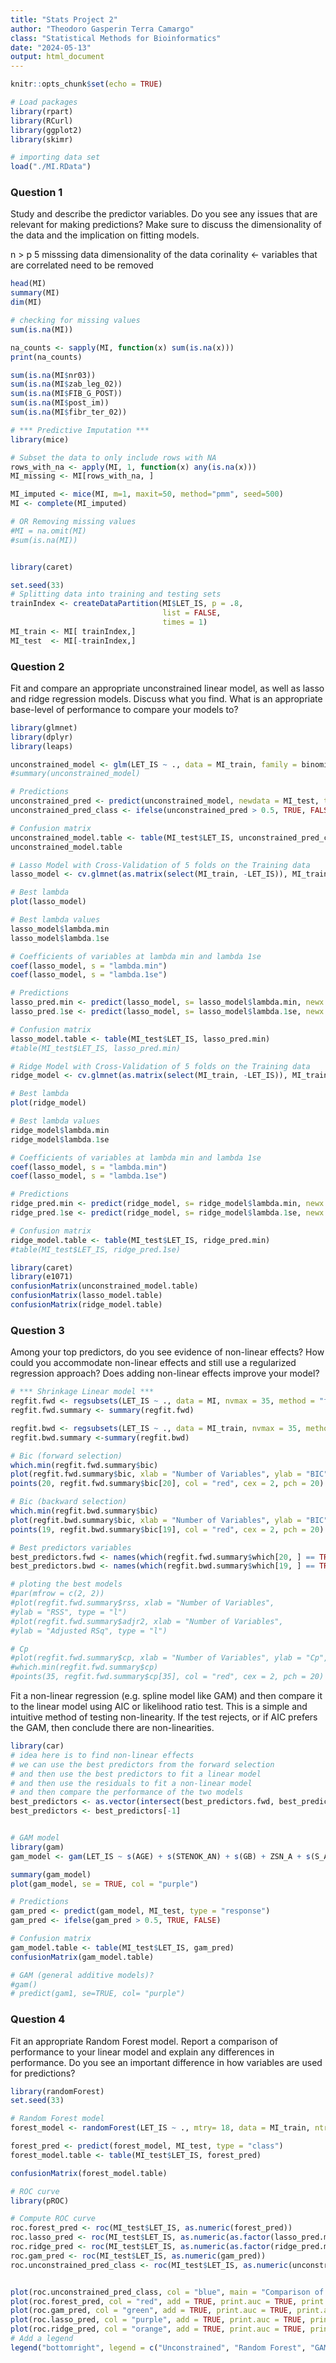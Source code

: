 ```yaml
---
title: "Stats Project 2"
author: "Theodoro Gasperin Terra Camargo"
class: "Statistical Methods for Bioinformatics"
date: "2024-05-13"
output: html_document
---
```


```r
knitr::opts_chunk$set(echo = TRUE)

# Load packages
library(rpart)
library(RCurl)
library(ggplot2)
library(skimr)

# importing data set
load("./MI.RData")
```

### Question 1

Study and describe the predictor variables. Do you see any issues that are relevant for making predictions? Make sure to discuss the dimensionality of the data and the implication on fitting models.

n > p
5 misssing data 
dimensionality of the data
corinality <- variables that are correlated need to be removed


```r
head(MI)
summary(MI)
dim(MI)

# checking for missing values
sum(is.na(MI))

na_counts <- sapply(MI, function(x) sum(is.na(x)))
print(na_counts)

sum(is.na(MI$nr03))
sum(is.na(MI$zab_leg_02))
sum(is.na(MI$FIB_G_POST))
sum(is.na(MI$post_im))
sum(is.na(MI$fibr_ter_02))

```

```r
# *** Predictive Imputation ***
library(mice)

# Subset the data to only include rows with NA
rows_with_na <- apply(MI, 1, function(x) any(is.na(x)))
MI_missing <- MI[rows_with_na, ]

MI_imputed <- mice(MI, m=1, maxit=50, method="pmm", seed=500)
MI <- complete(MI_imputed)

# OR Removing missing values
#MI = na.omit(MI)
#sum(is.na(MI))
```

```r
```

```r
library(caret)

set.seed(33)
# Splitting data into training and testing sets
trainIndex <- createDataPartition(MI$LET_IS, p = .8, 
                                  list = FALSE, 
                                  times = 1)
MI_train <- MI[ trainIndex,]
MI_test  <- MI[-trainIndex,]
```

### Question 2  

Fit and compare an appropriate unconstrained linear model, as well as lasso and ridge regression models. Discuss what you find. What is an appropriate base-level of performance to compare your models to?

```r
library(glmnet)
library(dplyr)
library(leaps)

unconstrained_model <- glm(LET_IS ~ ., data = MI_train, family = binomial)
#summary(unconstrained_model)

# Predictions
unconstrained_pred <- predict(unconstrained_model, newdata = MI_test, type = "response")
unconstrained_pred_class <- ifelse(unconstrained_pred > 0.5, TRUE, FALSE)

# Confusion matrix
unconstrained_model.table <- table(MI_test$LET_IS, unconstrained_pred_class)
unconstrained_model.table
```

```r
# Lasso Model with Cross-Validation of 5 folds on the Training data
lasso_model <- cv.glmnet(as.matrix(select(MI_train, -LET_IS)), MI_train$LET_IS, type.measure = "class", alpha = 1, family = "binomial", nfolds = 5)

# Best lambda
plot(lasso_model)

# Best lambda values
lasso_model$lambda.min
lasso_model$lambda.1se

# Coefficients of variables at lambda min and lambda 1se
coef(lasso_model, s = "lambda.min")
coef(lasso_model, s = "lambda.1se")

# Predictions
lasso_pred.min <- predict(lasso_model, s= lasso_model$lambda.min, newx = as.matrix(select(MI_test, -LET_IS)), type = "class")
lasso_pred.1se <- predict(lasso_model, s= lasso_model$lambda.1se, newx = as.matrix(select(MI_test, -LET_IS)), type = "class")

# Confusion matrix
lasso_model.table <- table(MI_test$LET_IS, lasso_pred.min)
#table(MI_test$LET_IS, lasso_pred.min)

```

```r
# Ridge Model with Cross-Validation of 5 folds on the Training data
ridge_model <- cv.glmnet(as.matrix(select(MI_train, -LET_IS)), MI_train$LET_IS, type.measure = "class", alpha = 0, family = "binomial", nfolds = 5)

# Best lambda
plot(ridge_model)

# Best lambda values
ridge_model$lambda.min
ridge_model$lambda.1se

# Coefficients of variables at lambda min and lambda 1se
coef(lasso_model, s = "lambda.min")
coef(lasso_model, s = "lambda.1se")

# Predictions
ridge_pred.min <- predict(ridge_model, s= ridge_model$lambda.min, newx = as.matrix(select(MI_test, -LET_IS)), type = "class")
ridge_pred.1se <- predict(ridge_model, s= ridge_model$lambda.1se, newx = as.matrix(select(MI_test, -LET_IS)), type = "class")

# Confusion matrix
ridge_model.table <- table(MI_test$LET_IS, ridge_pred.min)
#table(MI_test$LET_IS, ridge_pred.1se)

```

```r
library(caret)
library(e1071)
confusionMatrix(unconstrained_model.table)
confusionMatrix(lasso_model.table)
confusionMatrix(ridge_model.table)

```


### Question 3

Among your top predictors, do you see evidence of non-linear effects? How could you accommodate non-linear effects and still use a regularized regression approach? Does adding non-linear effects improve your model?

```r

# *** Shrinkage Linear model ***
regfit.fwd <- regsubsets(LET_IS ~ ., data = MI, nvmax = 35, method = "forward")
regfit.fwd.summary <- summary(regfit.fwd)

regfit.bwd <- regsubsets(LET_IS ~ ., data = MI_train, nvmax = 35, method = "backward") 
regfit.bwd.summary <-summary(regfit.bwd)

# Bic (forward selection)
which.min(regfit.fwd.summary$bic)
plot(regfit.fwd.summary$bic, xlab = "Number of Variables", ylab = "BIC", type = "l")
points(20, regfit.fwd.summary$bic[20], col = "red", cex = 2, pch = 20)

# Bic (backward selection)
which.min(regfit.bwd.summary$bic)
plot(regfit.bwd.summary$bic, xlab = "Number of Variables", ylab = "BIC", type = "l")
points(19, regfit.bwd.summary$bic[19], col = "red", cex = 2, pch = 20)

# Best predictors variables
best_predictors.fwd <- names(which(regfit.fwd.summary$which[20, ] == TRUE))
best_predictors.bwd <- names(which(regfit.bwd.summary$which[19, ] == TRUE))

# ploting the best models
#par(mfrow = c(2, 2))
#plot(regfit.fwd.summary$rss, xlab = "Number of Variables",
#ylab = "RSS", type = "l")
#plot(regfit.fwd.summary$adjr2, xlab = "Number of Variables",
#ylab = "Adjusted RSq", type = "l")

# Cp
#plot(regfit.fwd.summary$cp, xlab = "Number of Variables", ylab = "Cp", type = "l")
#which.min(regfit.fwd.summary$cp)
#points(35, regfit.fwd.summary$cp[35], col = "red", cex = 2, pch = 20) 
```

Fit a non-linear regression (e.g. spline model like GAM) and then compare it to the linear model using AIC or likelihood ratio test. This is a simple and intuitive method of testing non-linearity. If the test rejects, or if AIC prefers the GAM, then conclude there are non-linearities.

```r
library(car)
# idea here is to find non-linear effects
# we can use the best predictors from the forward selection
# and then use the best predictors to fit a linear model
# and then use the residuals to fit a non-linear model
# and then compare the performance of the two models
best_predictors <- as.vector(intersect(best_predictors.fwd, best_predictors.bwd))
best_predictors <- best_predictors[-1]



```


```r
# GAM model 
library(gam)
gam_model <- gam(LET_IS ~ s(AGE) + s(STENOK_AN) + s(GB) + ZSN_A + s(S_AD_ORIT) + K_SH_POST + s(ant_im) + s(inf_im) + IM_PG_P + s(n_p_ecg_p_12) + s(L_BLOOD) + s(TIME_B_S) + s(NA_KB) + NITR_S + ASP_S_n, data = MI_train, family = binomial)

summary(gam_model)
plot(gam_model, se = TRUE, col = "purple")

# Predictions
gam_pred <- predict(gam_model, MI_test, type = "response")
gam_pred <- ifelse(gam_pred > 0.5, TRUE, FALSE)

# Confusion matrix
gam_model.table <- table(MI_test$LET_IS, gam_pred)
confusionMatrix(gam_model.table)

```

```r
# GAM (general additive models)? 
#gam()
# predict(gam1, se=TRUE, col= "purple")


```

### Question 4

Fit an appropriate Random Forest model. Report a comparison of performance to your linear model and explain any differences in performance. Do you see an important difference in how variables are used for predictions?

```r
library(randomForest)
set.seed(33)

# Random Forest model
forest_model <- randomForest(LET_IS ~ ., mtry= 18, data = MI_train, ntree = 500)

forest_pred <- predict(forest_model, MI_test, type = "class")
forest_model.table <- table(MI_test$LET_IS, forest_pred)

confusionMatrix(forest_model.table)
```

```r
# ROC curve
library(pROC)

# Compute ROC curve
roc.forest_pred <- roc(MI_test$LET_IS, as.numeric(forest_pred))
roc.lasso_pred <- roc(MI_test$LET_IS, as.numeric(as.factor(lasso_pred.min)))
roc.ridge_pred <- roc(MI_test$LET_IS, as.numeric(as.factor(ridge_pred.min)))
roc.gam_pred <- roc(MI_test$LET_IS, as.numeric(gam_pred))
roc.unconstrained_pred_class <- roc(MI_test$LET_IS, as.numeric(unconstrained_pred_class))


plot(roc.unconstrained_pred_class, col = "blue", main = "Comparison of ROC Curves", print.auc = TRUE, print.auc.x = 0.5, print.auc.y = .5)
plot(roc.forest_pred, col = "red", add = TRUE, print.auc = TRUE, print.auc.x = 0.5, print.auc.y = .45)
plot(roc.gam_pred, col = "green", add = TRUE, print.auc = TRUE, print.auc.x = 0.5, print.auc.y = .4)
plot(roc.lasso_pred, col = "purple", add = TRUE, print.auc = TRUE, print.auc.x = 0.5, print.auc.y = .35)
plot(roc.ridge_pred, col = "orange", add = TRUE, print.auc = TRUE, print.auc.x = 0.5, print.auc.y = .30)
# Add a legend
legend("bottomright", legend = c("Unconstrained", "Random Forest", "GAM", "Lasso", "Ridge"), col = c("blue", "red", "green", "purple", "orange"), lwd = 2)

```

```r

```
